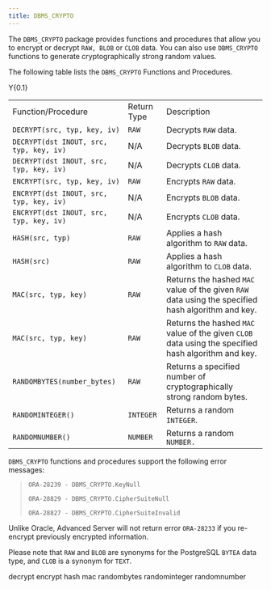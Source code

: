 ```yaml
---
title: DBMS_CRYPTO
---
```


The `DBMS_CRYPTO` package provides functions and procedures that allow
you to encrypt or decrypt `RAW, BLOB` or `CLOB` data. You can also use
`DBMS_CRYPTO` functions to generate cryptographically strong random
values.

The following table lists the `DBMS_CRYPTO` Functions and Procedures.

<div class="tabularcolumns">

Y{0.1}

</div>

|                                         |             |                                                                                                     |
| --------------------------------------- | ----------- | --------------------------------------------------------------------------------------------------- |
| Function/Procedure                      | Return Type | Description                                                                                         |
| `DECRYPT(src, typ, key, iv)`            | `RAW`       | Decrypts `RAW` data.                                                                                |
| `DECRYPT(dst INOUT, src, typ, key, iv)` | N/A         | Decrypts `BLOB` data.                                                                               |
| `DECRYPT(dst INOUT, src, typ, key, iv)` | N/A         | Decrypts `CLOB` data.                                                                               |
| `ENCRYPT(src, typ, key, iv)`            | `RAW`       | Encrypts `RAW` data.                                                                                |
| `ENCRYPT(dst INOUT, src, typ, key, iv)` | N/A         | Encrypts `BLOB` data.                                                                               |
| `ENCRYPT(dst INOUT, src, typ, key, iv)` | N/A         | Encrypts `CLOB` data.                                                                               |
| `HASH(src, typ)`                        | `RAW`       | Applies a hash algorithm to `RAW` data.                                                             |
| `HASH(src)`                             | `RAW`       | Applies a hash algorithm to `CLOB` data.                                                            |
| `MAC(src, typ, key)`                    | `RAW`       | Returns the hashed `MAC` value of the given `RAW` data using the specified hash algorithm and key.  |
| `MAC(src, typ, key)`                    | `RAW`       | Returns the hashed `MAC` value of the given `CLOB` data using the specified hash algorithm and key. |
| `RANDOMBYTES(number_bytes)`             | `RAW`       | Returns a specified number of cryptographically strong random bytes.                                |
| `RANDOMINTEGER()`                       | `INTEGER`   | Returns a random `INTEGER`.                                                                         |
| `RANDOMNUMBER()`                        | `NUMBER`    | Returns a random `NUMBER.`                                                                          |

`DBMS_CRYPTO` functions and procedures support the following error
messages:

> `ORA-28239 - DBMS_CRYPTO.KeyNull`
> 
> `ORA-28829 - DBMS_CRYPTO.CipherSuiteNull`
> 
> `ORA-28827 - DBMS_CRYPTO.CipherSuiteInvalid`

Unlike Oracle, Advanced Server will not return error `ORA-28233` if you
re-encrypt previously encrypted information.

Please note that `RAW` and `BLOB` are synonyms for the PostgreSQL
`BYTEA` data type, and `CLOB` is a synonym for `TEXT`.

<div class="toctree" data-maxdepth="5">

decrypt encrypt hash mac randombytes randominteger randomnumber

</div>
